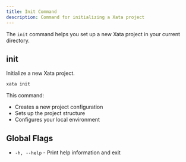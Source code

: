 ```yaml
---
title: Init Command
description: Command for initializing a Xata project
---
```


The `init` command helps you set up a new Xata project in your current directory.

## init

Initialize a new Xata project.

```bash
xata init
```

This command:
- Creates a new project configuration
- Sets up the project structure
- Configures your local environment

## Global Flags

- `-h, --help` - Print help information and exit